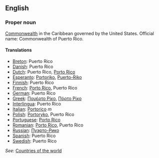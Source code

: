 ==English==

===Proper noun===

[[Commonwealth]] in the Caribbean governed by the United States. Official name: Commonwealth of Puerto Rico.

====Translations====

*[[Breton]]: Puerto Rico
*[[Danish]]: Puerto Rico
*[[Dutch]]: Puerto Rico, [[Porto Rico]]
*[[Esperanto]]: [[Portoriko]], [[Puerto-Riko]]
*[[Finnish]]: Puerto Rico
*[[French]]: [[Porto Rico]], Puerto Rico
*[[German]]: Puerto Rico
*[[Greek]]: [[Πουέρτο Ρίκο]], [[Πόρτο Ρίκο]]
*[[Interlingua]]: Puerto Rico
*[[Italian]]: [[Portorico]] ''m''
*[[Polish]]: [[Portoryko]], Puerto Rico
*[[Portuguese]]: [[Porto Rico]]
*[[Romanian]]: [[Porto Rico]], Puerto Rico
*[[Russian]]: [[Пуэрто-Рико]]
*[[Spanish]]: Puerto Rico
*[[Swedish]]: Puerto Rico

''See'': [[Countries of the world]]